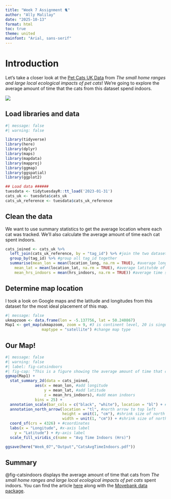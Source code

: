 ```yaml
---
title: "Week 7 Assignment 🐈"
author: "Ally Malilay"
date: "2025-10-13"
format: html
toc: true
theme: united
mainfont: "Arial, sans-serif"
---
```


# Introduction
Let's take a closer look at the [Pet Cats UK Data](https://github.com/rfordatascience/tidytuesday/blob/main/data/2023/2023-01-31/readme.md) from *The small home ranges and large local ecological impacts of pet cats*! We're going to explore the average amount of time that the cats from this dataset spend indoors.

![](https://media3.giphy.com/media/v1.Y2lkPTc5MGI3NjExYWU2NnRuenNqbzJlMGlrNm5mZmVxOWsyZmFxNXF0YTI2dDR2enY4MSZlcD12MV9pbnRlcm5hbF9naWZfYnlfaWQmY3Q9Zw/BK1EfIsdkKZMY/giphy.gif)

## Load libraries and data
```r
#| message: false
#| warning: false

library(tidyverse)
library(here)
library(dplyr)
library(maps)
library(mapdata)
library(mapproj)
library(ggmap)
library(ggspatial)
library(ggplot2)

## Load data ######
tuesdata <- tidytuesdayR::tt_load('2023-01-31')
cats_uk <- tuesdata$cats_uk
cats_uk_reference <- tuesdata$cats_uk_reference
```


## Clean the data 
We want to use summary statistics to get the average location where each cat was tracked. We'll also calculate the average amount of time each cat spent indoors.
```r
cats_joined <- cats_uk %>%
  left_join(cats_uk_reference, by = "tag_id") %>% #join the two datasets for hours indoors data
  group_by(tag_id) %>% #group all tag_id together
  summarise(mean_lon = mean(location_long, na.rm = TRUE), #average longitude of individual cat
    mean_lat = mean(location_lat, na.rm = TRUE), #average latitutde of individual cat
    mean_hrs_indoors = mean(hrs_indoors, na.rm = TRUE)) #average time spent indoors of each cat
```

## Determine map location
I took a look on Google maps and the latitude and longitudes from this dataset for the most ideal placement of this map.
```r
#| message: false
ukmapzoom <- data.frame(lon = -5.137756, lat = 50.240867)
Map1 <- get_map(ukmapzoom, zoom = 9, #3 is continent level, 20 is singular building
                maptype = "satellite") #change map type 
```

## Our Map!
```r
#| message: false
#| warning: false
#| label: fig-catsindoors
#| fig-cap: "This is a figure showing the average amount of time that cats from this 2017 survey spent indoors"
ggmap(Map1) +
  stat_summary_2d(data = cats_joined,
             aes(x = mean_lon, #add longitude
                 y = mean_lat, #add latitude
                 z = mean_hrs_indoors), #add mean indoors
             bins = 25) +
  annotation_scale(bar_cols = c("black", "white"), location = "bl") + #scale bar bottom left
  annotation_north_arrow(location = "tl", #north arrow to top left
                         height = unit(1, "cm"), #shrink size of north arrow
                         width = unit(1, "cm")) + #shrink size of north arrow
  coord_sf(crs = 4326) + #coordinates
  labs(x = "Longitude", #x-axis label
    y = "Latitude") + #y-axis label
  scale_fill_viridis_c(name = "Avg Time Indoors (Hrs)") 

ggsave(here("Week_07","Output","CatsAvgTimeIndoors.pdf"))
```
## Summary
@fig-catsindoors displays the average amount of time that cats from *The small home ranges and large local ecological impacts of pet cats* spent indoors. You can find the article [here](https://zslpublications.onlinelibrary.wiley.com/doi/10.1111/acv.12563) along with the [Movebank data package](https://datarepository.movebank.org/entities/datapackage/4ef43458-a0c0-4ff0-aed4-64b07cedf11c).
